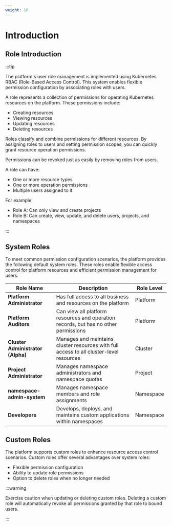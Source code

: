 ```yaml
---
weight: 10
---
```


# Introduction

## Role Introduction

:::tip

The platform's user role management is implemented using Kubernetes RBAC (Role-Based Access Control). This system enables flexible permission configuration by associating roles with users.

A role represents a collection of permissions for operating Kubernetes resources on the platform. These permissions include:
- Creating resources
- Viewing resources
- Updating resources
- Deleting resources

Roles classify and combine permissions for different resources. By assigning roles to users and setting permission scopes, you can quickly grant resource operation permissions.

Permissions can be revoked just as easily by removing roles from users.

A role can have:
- One or more resource types
- One or more operation permissions
- Multiple users assigned to it

For example:
- Role A: Can only view and create projects
- Role B: Can create, view, update, and delete users, projects, and namespaces

:::

## System Roles

To meet common permission configuration scenarios, the platform provides the following default system roles. These roles enable flexible access control for platform resources and efficient permission management for users.

| Role Name | Description | Role Level |
| --------- | ----------- | ----------- |
| **Platform Administrator** | Has full access to all business and resources on the platform | Platform |
| **Platform Auditors** | Can view all platform resources and operation records, but has no other permissions | Platform |
| **Cluster Administrator (Alpha)** | Manages and maintains cluster resources with full access to all cluster-level resources | Cluster |
| **Project Administrator** | Manages namespace administrators and namespace quotas | Project |
| **namespace-admin-system** | Manages namespace members and role assignments | Namespace |
| **Developers** | Develops, deploys, and maintains custom applications within namespaces | Namespace |

## Custom Roles

The platform supports custom roles to enhance resource access control scenarios. Custom roles offer several advantages over system roles:

- Flexible permission configuration
- Ability to update role permissions
- Option to delete roles when no longer needed

:::warning

Exercise caution when updating or deleting custom roles. Deleting a custom role will automatically revoke all permissions granted by that role to bound users.

:::

